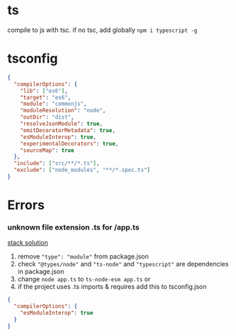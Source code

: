 # ts

compile to js with tsc. if no tsc, add globally `npm i typescript -g`

# tsconfig

```json
{
  "compilerOptions": {
    "lib": ["es6"],
    "target": "es6",
    "module": "commonjs",
    "moduleResolution": "node",
    "outDir": "dist",
    "resolveJsonModule": true,
    "emitDecoratorMetadata": true,
    "esModuleInterop": true,
    "experimentalDecorators": true,
    "sourceMap": true
  },
  "include": ["src/**/*.ts"],
  "exclude": ["node_modules", "**/*.spec.ts"]
}
```

# Errors

### unknown file extension .ts for /app.ts

[stack solution](https://stackoverflow.com/questions/62096269/cant-run-my-node-js-typescript-project-typeerror-err-unknown-file-extension)

1. remove `"type": "module"` from package.json
2. check `"@types/node"` and `"ts-node"` and `"typescript"` are dependencies in package.json
3. change `node app.ts` to `ts-node-esm app.ts`
   or
4. if the project uses .ts imports & requires add this to tsconfig.json

```json
{
  "compilerOptions": {
    "esModuleInterop": true
  }
}
```

